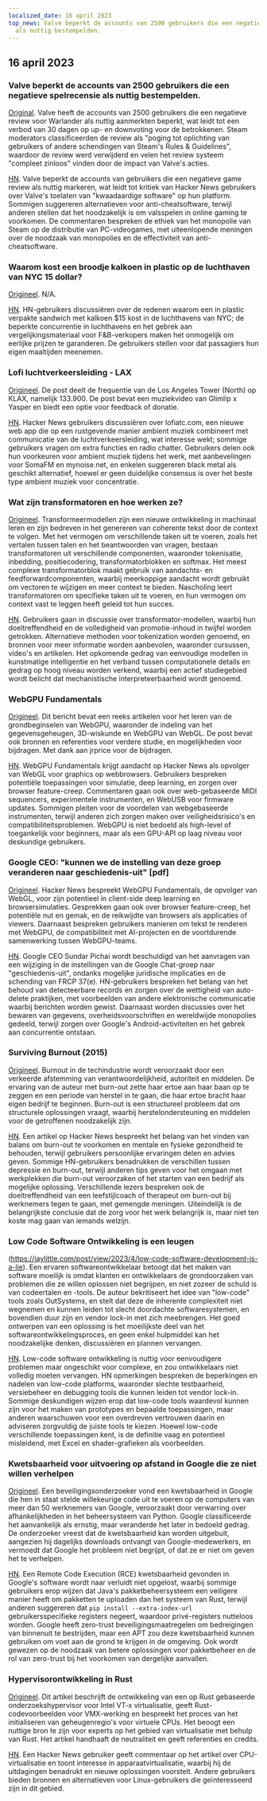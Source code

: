 ```yaml
---
localized_date: 16 april 2023
top_news: Valve beperkt de accounts van 2500 gebruikers die een negatieve spelrecensie
  als nuttig bestempelden.
---
```




<CallToAction />

<Steps>

## 16 april 2023

### Valve beperkt de accounts van 2500 gebruikers die een negatieve spelrecensie als nuttig bestempelden.

[Original](https://tech.slashdot.org/story/23/04/14/175246/valve-restricts-accounts-of-2500-users-who-marked-a-negative-game-review-useful).
Valve heeft de accounts van 2500 gebruikers die een negatieve review voor Warlander als nuttig aanmerkten beperkt, wat leidt tot een verbod van 30 dagen op up- en downvoting voor de betrokkenen. Steam moderators classificeerden de review als "poging tot oplichting van gebruikers of andere schendingen van Steam's Rules & Guidelines", waardoor de review werd verwijderd en velen het review systeem "compleet zinloos" vinden door de impact van Valve's acties.

[HN](http://news.ycombinator.com/item?id=35577895).
Valve beperkt de accounts van gebruikers die een negatieve game review als nuttig markeren, wat leidt tot kritiek van Hacker News gebruikers over Valve's toelaten van "kwaadaardige software" op hun platform. Sommigen suggereren alternatieven voor anti-cheatsoftware, terwijl anderen stellen dat het noodzakelijk is om valsspelen in online gaming te voorkomen. De commentaren bespreken de ethiek van het monopolie van Steam op de distributie van PC-videogames, met uiteenlopende meningen over de noodzaak van monopolies en de effectiviteit van anti-cheatsoftware.

### Waarom kost een broodje kalkoen in plastic op de luchthaven van NYC 15 dollar?

[Origineel](https://hellgatenyc.com/why-is-airport-turkey-sandwich-expensive).
N/A.

[HN](http://news.ycombinator.com/item?id=35580847).
HN-gebruikers discussiëren over de redenen waarom een in plastic verpakte sandwich met kalkoen $15 kost in de luchthavens van NYC; de beperkte concurrentie in luchthavens en het gebrek aan vergelijkingsmateriaal voor F&B-verkopers maken het onmogelijk om eerlijke prijzen te garanderen. De gebruikers stellen voor dat passagiers hun eigen maaltijden meenemen.

### Lofi luchtverkeersleiding - LAX

[Origineel](https://www.lofiatc.com/?icao=KLAX).
De post deelt de frequentie van de Los Angeles Tower (North) op KLAX, namelijk 133.900. De post bevat een muziekvideo van Glimlip x Yasper en biedt een optie voor feedback of donatie.

[HN](http://news.ycombinator.com/item?id=35583228).
Hacker News gebruikers discussiëren over lofiatc.com, een nieuwe web app die op een rustgevende manier ambient muziek combineert met communicatie van de luchtverkeersleiding, wat interesse wekt; sommige gebruikers vragen om extra functies en radio chatter. Gebruikers delen ook hun voorkeuren voor ambient muziek tijdens het werk, met aanbevelingen voor SomaFM en mynoise.net, en enkelen suggereren black metal als geschikt alternatief, hoewel er geen duidelijke consensus is over het beste type ambient muziek voor concentratie.

### Wat zijn transformatoren en hoe werken ze?

[Origineel](https://txt.cohere.ai/what-are-transformer-models/).
Transformeermodellen zijn een nieuwe ontwikkeling in machinaal leren en zijn bedreven in het genereren van coherente tekst door de context te volgen. Met het vermogen om verschillende taken uit te voeren, zoals het vertalen tussen talen en het beantwoorden van vragen, bestaan transformatoren uit verschillende componenten, waaronder tokenisatie, inbedding, positiecodering, transformatorblokken en softmax. Het meest complexe transformatorblok maakt gebruik van aandachts- en feedforwardcomponenten, waarbij meerkoppige aandacht wordt gebruikt om vectoren te wijzigen en meer context te bieden. Nascholing leert transformatoren om specifieke taken uit te voeren, en hun vermogen om context vast te leggen heeft geleid tot hun succes.

[HN](http://news.ycombinator.com/item?id=35576918).
Gebruikers gaan in discussie over transformator-modellen, waarbij hun doeltreffendheid en de volledigheid van promotie-inhoud in twijfel worden getrokken. Alternatieve methoden voor tokenization worden genoemd, en bronnen voor meer informatie worden aanbevolen, waaronder cursussen, video's en artikelen. Het opkomende gedrag van eenvoudige modellen in kunstmatige intelligentie en het verband tussen computationele details en gedrag op hoog niveau worden verkend, waarbij een actief studiegebied wordt belicht dat mechanistische interpreteerbaarheid wordt genoemd.

### WebGPU Fundamentals

[Origineel](https://webgpufundamentals.org/).
Dit bericht bevat een reeks artikelen voor het leren van de grondbeginselen van WebGPU, waaronder de indeling van het gegevensgeheugen, 3D-wiskunde en WebGPU van WebGL. De post bevat ook bronnen en referenties voor verdere studie, en mogelijkheden voor bijdragen. Met dank aan jrprice voor de bijdragen.

[HN](http://news.ycombinator.com/item?id=35579334).
WebGPU Fundamentals krijgt aandacht op Hacker News als opvolger van WebGL voor graphics op webbrowsers. Gebruikers bespreken potentiële toepassingen voor simulatie, deep learning, en zorgen over browser feature-creep. Commentaren gaan ook over web-gebaseerde MIDI sequencers, experimentele instrumenten, en WebUSB voor firmware updates. Sommigen pleiten voor de voordelen van webgebaseerde instrumenten, terwijl anderen zich zorgen maken over veiligheidsrisico's en compatibiliteitsproblemen. WebGPU is niet bedoeld als high-level of toegankelijk voor beginners, maar als een GPU-API op laag niveau voor deskundige gebruikers.

### Google CEO: "kunnen we de instelling van deze groep veranderen naar geschiedenis-uit" [pdf]

[Origineel](https://ia601707.us.archive.org/28/items/gov.uscourts.cand.364454/gov.uscourts.cand.364454.385.0.pdf).
Hacker News bespreekt WebGPU Fundamentals, de opvolger van WebGL, voor zijn potentieel in client-side deep learning en browsersimulaties. Gesprekken gaan ook over browser feature-creep, het potentiële nut en gemak, en de reikwijdte van browsers als applicaties of viewers. Daarnaast bespreken gebruikers manieren om tekst te renderen met WebGPU, de compatibiliteit met AI-projecten en de voortdurende samenwerking tussen WebGPU-teams.

[HN](http://news.ycombinator.com/item?id=35585174).
Google CEO Sundar Pichai wordt beschuldigd van het aanvragen van een wijziging in de instellingen van de Google Chat-groep naar "geschiedenis-uit", ondanks mogelijke juridische implicaties en de schending van FRCP 37(e). HN-gebruikers bespreken het belang van het behoud van detecteerbare records en zorgen over de wettigheid van auto-delete praktijken, met voorbeelden van andere elektronische communicatie waarbij berichten worden gewist. Daarnaast worden discussies over het bewaren van gegevens, overheidsvoorschriften en wereldwijde monopolies gedeeld, terwijl zorgen over Google's Android-activiteiten en het gebrek aan concurrentie ontstaan.

### Surviving Burnout (2015)

[Origineel](https://lifeofaudrey.com/essays/surviving_burnout.html).
Burnout in de techindustrie wordt veroorzaakt door een verkeerde afstemming van verantwoordelijkheid, autoriteit en middelen. De ervaring van de auteur met burn-out zette haar ertoe aan haar baan op te zeggen en een periode van herstel in te gaan, die haar ertoe bracht haar eigen bedrijf te beginnen. Burn-out is een structureel probleem dat om structurele oplossingen vraagt, waarbij herstelondersteuning en middelen voor de getroffenen noodzakelijk zijn.

[HN](http://news.ycombinator.com/item?id=35577285).
Een artikel op Hacker News bespreekt het belang van het vinden van balans om burn-out te voorkomen en mentale en fysieke gezondheid te behouden, terwijl gebruikers persoonlijke ervaringen delen en advies geven. Sommige HN-gebruikers benadrukken de verschillen tussen depressie en burn-out, terwijl anderen tips geven voor het omgaan met werkplekken die burn-out veroorzaken of het starten van een bedrijf als mogelijke oplossing. Verschillende lezers bespreken ook de doeltreffendheid van een leefstijlcoach of therapeut om burn-out bij werknemers tegen te gaan, met gemengde meningen. Uiteindelijk is de belangrijkste conclusie dat de zorg voor het werk belangrijk is, maar niet ten koste mag gaan van iemands welzijn.

### Low Code Software Ontwikkeling is een leugen

(https://jaylittle.com/post/view/2023/4/low-code-software-development-is-a-lie).
Een ervaren softwareontwikkelaar betoogt dat het maken van software moeilijk is omdat klanten en ontwikkelaars de grondoorzaken van problemen die ze willen oplossen niet begrijpen, en niet zozeer de schuld is van codeertalen en -tools. De auteur bekritiseert het idee van "low-code" tools zoals OutSystems, en stelt dat deze de inherente complexiteit niet wegnemen en kunnen leiden tot slecht doordachte softwaresystemen, en bovendien duur zijn en vendor lock-in met zich meebrengen. Het goed ontwerpen van een oplossing is het moeilijkste deel van het softwareontwikkelingsproces, en geen enkel hulpmiddel kan het noodzakelijke denken, discussiëren en plannen vervangen.

[HN](http://news.ycombinator.com/item?id=35578240).
Low-code software ontwikkeling is nuttig voor eenvoudigere problemen maar ongeschikt voor complexe, en zou ontwikkelaars niet volledig moeten vervangen. HN opmerkingen bespreken de beperkingen en nadelen van low-code platforms, waaronder slechte testbaarheid, versiebeheer en debugging tools die kunnen leiden tot vendor lock-in. Sommige deskundigen wijzen erop dat low-code tools waardevol kunnen zijn voor het maken van prototypes en bepaalde toepassingen, maar anderen waarschuwen voor een overdreven vertrouwen daarin en adviseren zorgvuldig de juiste tools te kiezen. Hoewel low-code verschillende toepassingen kent, is de definitie vaag en potentieel misleidend, met Excel en shader-grafieken als voorbeelden.

### Kwetsbaarheid voor uitvoering op afstand in Google die ze niet willen verhelpen

[Origineel](https://giraffesecurity.dev/posts/google-remote-code-execution/).
Een beveiligingsonderzoeker vond een kwetsbaarheid in Google die hen in staat stelde willekeurige code uit te voeren op de computers van meer dan 50 werknemers van Google, veroorzaakt door verwarring over afhankelijkheden in het beheersysteem van Python. Google classificeerde het aanvankelijk als ernstig, maar veranderde het later in bedoeld gedrag. De onderzoeker vreest dat de kwetsbaarheid kan worden uitgebuit, aangezien hij dagelijks downloads ontvangt van Google-medewerkers, en vermoedt dat Google het probleem niet begrijpt, of dat ze er niet om geven het te verhelpen.

[HN](http://news.ycombinator.com/item?id=35581532).
Een Remote Code Execution (RCE) kwetsbaarheid gevonden in Google's software wordt naar verluidt niet opgelost, waarbij sommige gebruikers erop wijzen dat Java's pakketbeheersysteem een veiligere manier heeft om pakketten te uploaden dan het systeem van Rust, terwijl anderen suggereren dat `pip install --extra-index-url` gebruikersspecifieke registers negeert, waardoor privé-registers nutteloos worden. Google heeft zero-trust beveiligingsmaatregelen om bedreigingen van binnenuit te bestrijden, maar een APT zou deze kwetsbaarheid kunnen gebruiken om voet aan de grond te krijgen in de omgeving. Ook wordt gewezen op de noodzaak van betere oplossingen voor pakketbeheer en de rol van zero-trust bij het voorkomen van dergelijke aanvallen.

### Hypervisorontwikkeling in Rust

[Origineel](https://memn0ps.github.io/hypervisor-development-in-rust-part-1/).
Dit artikel beschrijft de ontwikkeling van een op Rust gebaseerde onderzoekshypervisor voor Intel VT-x virtualisatie, geeft Rust-codevoorbeelden voor VMX-werking en bespreekt het proces van het initialiseren van geheugenregio's voor virtuele CPUs. Het beoogt een nuttige bron te zijn voor experts op het gebied van virtualisatie met behulp van Rust. Het artikel handhaaft de neutraliteit en geeft referenties en credits.

[HN](http://news.ycombinator.com/item?id=35579876).
Een Hacker News gebruiker geeft commentaar op het artikel over CPU-virtualisatie en toont interesse in apparaatvirtualisatie, waarbij hij de uitdagingen benadrukt en nieuwe oplossingen voorstelt. Andere gebruikers bieden bronnen en alternatieven voor Linux-gebruikers die geïnteresseerd zijn in dit gebied.

</Steps>
